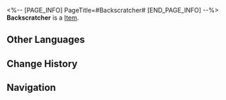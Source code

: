 <%-- [PAGE_INFO]
PageTitle=#Backscratcher#
[END_PAGE_INFO] --%>
{{Item Infobox
|title       = Backscratcher
|id          = 401016
|image       = Item Backscratcher.png
|type        = 
|invCategory = Consumables
|rarity      = 2
|effect      = When used, increases ATK of all allies by 190 for the next battle.
|description = Item seized from the remnants of the Disciples of Sanctus Medicus, modifier unknown. After extending it to the hard-to-reach places on one's back, the branches will begin scratching automatically with moderate force and accurate acupuncture point recognition.
|source1     = [[Omni-Synthesizer]]
}}
{{Description|1=''"This familiar feeling reminds me of every time in the past when my back would itch, and my younger brother would help me scratch it. Unfortunately, he later joined the Disciples of Sanctus Medicus..."''}}
'''Backscratcher''' is a [[Item]].

==Other Languages==
{{Other Languages
|en   = Backscratcher
|zhs  = 不求人
|zht  = 不求人
|ja   = 薬王秘伝の手
|ko   = 불구인(不求人)
|es   = Autosuficiencia
|fr   = Gratte-dos
|ru   = Палка-чесалка
|th   = Backscratcher
|vi   = Bất Cầu Nhân
|de   = Autarkie
|id   = Backscratcher
|pt   = Coçacostas
}}

==Change History==
{{Change History|2.0}}

==Navigation==
{{Consumable Navbox}}